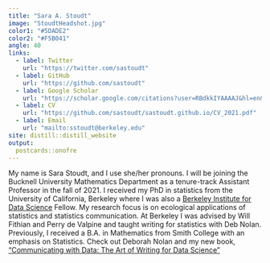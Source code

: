 ```yaml
---
title: "Sara A. Stoudt"
image: "StoudtHeadshot.jpg"
color1: "#5DADE2"
color2: "#F5B041"
angle: 40
links:
  - label: Twitter
    url: "https://twitter.com/sastoudt"
  - label: GitHub
    url: "https://github.com/sastoudt"
  - label: Google Scholar
    url: "https://scholar.google.com/citations?user=RBdkkIYAAAAJ&hl=en&oi=ao"
  - label: CV
    url: "https://github.com/sastoudt/sastoudt.github.io/CV_2021.pdf"
  - label: Email
    url: "mailto:sstoudt@berkeley.edu"
site: distill::distill_website
output:
  postcards::onofre
---
```

 
My name is Sara Stoudt, and I use she/her pronouns. I will be joining the Bucknell University Mathematics Department as a tenure-track Assistant Professor in the fall of 2021. I received my PhD in statistics from the University of California, Berkeley where I was also a [Berkeley Institute for Data Science](https://bids.berkeley.edu/) Fellow. My research focus is on ecological applications of statistics and statistics communication. At Berkeley I was advised by Will Fithian and Perry de Valpine and taught writing for statistics with Deb Nolan. Previously, I received a B.A. in Mathematics from Smith College with an emphasis on Statistics. Check out Deborah Nolan and my new book, ["Communicating with Data: The Art of Writing for Data Science"](https://twitter.com/sastoudt/status/1390675020209340420?s=20")